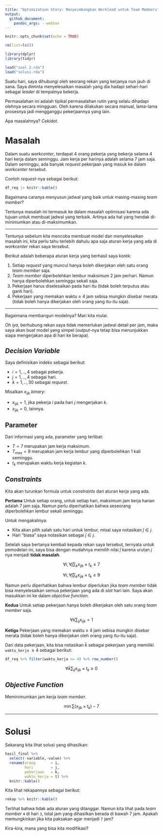 ```yaml
---
title: "Optimization Story: Menyeimbangkan Workload untuk Team Members"
output: 
  github_document:
    pandoc_args: --webtex
---
```


```r
knitr::opts_chunk$set(echo = TRUE)

rm(list=ls())

library(dplyr)
library(tidyr)

load("soal 2.rda")
load("solusi.rda")
```

Suatu hari, saya dihubungi oleh seorang rekan yang kerjanya nun jauh di sana. Saya diminta menyelesaikan masalah yang dia hadapi sehari-hari sebagai _leader_ di tempatnya bekerja.

Permasalahan ini adalah tipikal permasalahan rutin yang selalu dihadapi olehnya secara mingguan. Oleh karena dilakukan secara manual, lama-lama prosesnya jadi mengganggu pekerjaannya yang lain. 

Apa masalahnya? _Cekidot_.

# Masalah

Dalam suatu _workcenter_, terdapat 4 orang pekerja yang bekerja selama 4 hari kerja dalam seminggu. Jam kerja per harinya adalah selama 7 jam saja. Dalam seminggu, ada banyak _request_ pekerjaan yang masuk ke dalam _workcenter_ tersebut.

Contoh _request_-nya sebagai berikut:

```r
df_req |> knitr::kable()
```


Bagaimana caranya menyusun jadwal yang baik untuk masing-masing _team member_?

Tentunya masalah ini termasuk ke dalam masalah optimisasi karena ada tujuan untuk membuat jadwal yang terbaik. Artinya ada hal yang hendak di-minimumkan atau di-maksimumkan.

---

Tentunya sebelum kita mencoba membuat model dan menyelesaikan masalah ini, kita perlu tahu terlebih dahulu apa saja aturan kerja yang ada di _workcenter_ rekan saya tersebut.

Berikut adalah beberapa aturan kerja yang berhasil saya korek:

1. Setiap _request_ yang muncul hanya boleh dikerjakan oleh satu orang _team member_ saja.
1. _Team member_ diperbolehkan lembur maksimum 2 jam perhari. Namun hanya diperbolehkan seminggu sekali saja.
1. Pekerjaan harus diselesaikan pada hari itu (tidak boleh terputus atau ganti hari).
1. Pekerjaan yang memakan waktu $\geq$ 4 jam sebisa mungkin disebar merata (tidak boleh hanya dikerjakan oleh orang yang itu-itu saja).

---

Bagaimana membangun modelnya? Mari kita mulai.

_Oh iya_, berhubung rekan saya tidak memerlukan jadwal detail per jam, maka saya akan buat model yang simpel (_output_-nya tetap bisa menunjukkan siapa mengerjakan apa di hari ke berapa).

## _Decision Variable_

Saya definisikan indeks sebagai berikut:

- $i = 1,..,4$ sebagai pekerja.
- $j = 1,..,4$ sebagai hari.
- $k = 1,..,30$ sebagai _request_.

Misalkan $x_{ijk}$ _binary_:

- $x_{ijk} = 1$, jika pekerja $i$ pada hari $j$ mengerjakan $k$.
- $x_{ijk} = 0$, lainnya.

## Parameter

Dari informasi yang ada, parameter yang terlibat:

- $T = 7$ merupakan jam kerja maksimum.
- $T_{max} = 9$ merupakan jam kerja lembur yang diperbolehkan 1 kali seminggu.
- $t_k$ merupakan waktu kerja kegiatan $k$.

## _Constraints_

Kita akan turunkan formula untuk _constraints_ dari aturan kerja yang ada.

__Pertama__ Untuk setiap orang, untuk setiap hari, maksimum jam kerja harian adalah 7 jam saja. Namun perlu diperhatikan bahwa seseorang diperbolehkan lembur sekali seminggu.

Untuk mengakalinya:

- Kita akan pilih salah satu hari untuk lembur, misal saya notasikan $\hat{j} \in j$.
- Hari "biasa" saya notasikan sebagai $\bar{j} \in j$.

Setelah saya bertanya kembali kepada rekan saya tersebut, ternyata untuk pemodelan ini, saya bisa dengan mudahnya memilih nilai $\hat{j}$ karena urutan $j$ nya menjadi __tidak masalah__.

$$\forall i, \forall \bar{j} \sum_{k} x_{ijk} \times t_k \leq 7$$

$$\forall i, \forall \hat{j} \sum_{k} x_{ijk} \times t_k \leq 9$$

Namun perlu diperhatikan bahwa lembur diperlukan jika _team member_ tidak bisa menyelesaikan semua pekerjaan yang ada di _slot_ hari lain. Saya akan masukkan ini ke dalam _objective function_.

__Kedua__ Untuk setiap pekerjaan hanya boleh dikerjakan oleh satu orang _team member_ saja.

$$\forall k \sum_{ij} x_{ijk} = 1$$

__Ketiga__ Pekerjaan yang memakan waktu $\geq$ 4 jam sebisa mungkin disebar merata (tidak boleh hanya dikerjakan oleh orang yang itu-itu saja).

Dari data pekerjaan, kita bisa notasikan $\hat{k}$ sebagai pekerjaan yang memiliki `waktu_kerja` $\geq 4$ sebagai berikut:

```r
df_req %>% filter(waktu_kerja >= 4) %>% row_number()
```

$$\forall \hat{k} \sum_{ij} x_{ijk} \times t_k \geq 0$$

## _Objective Function_

Meminimumkan jam kerja _team member_.

$$\min \sum{(x_{ijk} \times t_k) - 7}$$

---

# Solusi

Sekarang kita lihat solusi yang dihasilkan:

```r
hasil_final %>% 
  select(-variable,-value) %>% 
  rename(orang       = i,
         hari        = j,
         pekerjaan   = k,
         waktu_kerja = t) %>% 
  knitr::kable()
```


Kita lihat rekapannya sebagai berikut:

```r
rekap %>% knitr::kable()
```

Terlihat bahwa tidak ada aturan yang dilanggar. Namun kita lihat pada _team member_ `4` di hari `3`, total jam yang dihasilkan berada di bawah 7 jam. Apakah memungkinkan jika kita paksakan agar menjadi `7` jam?

Kira-kira, mana yang bisa kita modifikasi?